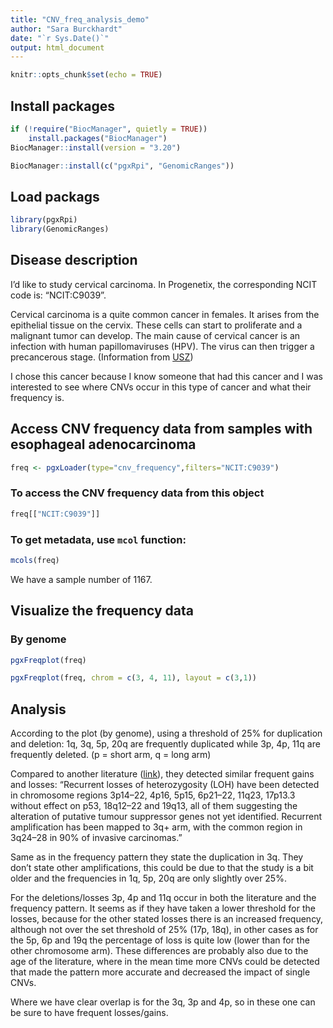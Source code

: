 ---
title: "CNV_freq_analysis_demo"
author: "Sara Burckhardt"
date: "`r Sys.Date()`"
output: html_document
---

```{r setup, include=FALSE}
knitr::opts_chunk$set(echo = TRUE)
```

## Install packages

```{r eval=FALSE}
if (!require("BiocManager", quietly = TRUE))
    install.packages("BiocManager")
BiocManager::install(version = "3.20")

BiocManager::install(c("pgxRpi", "GenomicRanges"))
```

## Load packags
```{r}
library(pgxRpi)
library(GenomicRanges)
```

## Disease description 
I'd like to study cervical carcinoma. In Progenetix, the corresponding NCIT code is: "NCIT:C9039". 

Cervical carcinoma is a quite common cancer in females. It arises from the epithelial tissue on the cervix. These cells can start to proliferate and a malignant tumor can develop. The main cause of cervical cancer is an infection with human papillomaviruses (HPV). The virus can then trigger a precancerous stage. (Information from [USZ](https://www.usz.ch/en/disease/cervical-cancer/))

I chose this cancer because I know someone that had this cancer and I was interested to see where CNVs occur in this type of cancer and what their frequency is.  


## Access CNV frequency data from samples with esophageal adenocarcinoma 

```{r}
freq <- pgxLoader(type="cnv_frequency",filters="NCIT:C9039")
```

### To access the CNV frequency data from this object
```{r}
freq[["NCIT:C9039"]]
```


### To get metadata, use `mcol` function: 
```{r}
mcols(freq)
```
We have a sample number of 1167. 

## Visualize the frequency data 
### By genome
```{r, fig.width=12, fig.height=6}
pgxFreqplot(freq)
```

```{r, fig.width=12, fig.height=7}
pgxFreqplot(freq, chrom = c(3, 4, 11), layout = c(3,1))
```

## Analysis 

According to the plot (by genome), using a threshold of 25% for duplication and deletion: 1q, 3q, 5p, 20q are frequently duplicated while 3p, 4p, 11q are frequently deleted. 
(p = short arm, q = long arm)

Compared to another literature ([link](https://www.nature.com/articles/6690635)), they detected similar frequent gains and losses:
"Recurrent losses of heterozygosity (LOH) have been detected in chromosome regions 3p14–22, 4p16, 5p15, 6p21–22, 11q23, 17p13.3 without effect on p53, 18q12–22 and 19q13, all of them suggesting the alteration of putative tumour suppressor genes not yet identified. Recurrent amplification has been mapped to 3q+ arm, with the common region in 3q24–28 in 90% of invasive carcinomas."

Same as in the frequency pattern they state the duplication in 3q. They don't state other amplifications, this could be due to that the study is a bit older and the frequencies in 1q, 5p, 20q are only slightly over 25%.  

For the deletions/losses 3p, 4p and 11q occur in both the literature and the frequency pattern. It seems as if they have taken a lower threshold for the losses, because for the other stated losses there is an increased frequency, although not over the set threshold of 25% (17p, 18q), in other cases as for the 5p, 6p and 19q the percentage of loss is quite low (lower than for the other chromosome arm). 
These differences are probably also due to the age of the literature, where in the mean time more CNVs could be detected that made the pattern more accurate and decreased the impact of single CNVs. 

Where we have clear overlap is for the 3q, 3p and 4p, so in these one can be sure to have frequent losses/gains. 






